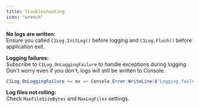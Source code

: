 ```yaml
---
title: Troubleshooting
icon: "wrench"
---
```


<Danger>**No logs are written:**  
Ensure you called `C1Log.InitLog()` before logging and `C1Log.Flush()` before application exit.</Danger>

<Info>**Logging failures:**  
Subscribe to `C1Log.OnLoggingFailure` to handle exceptions during logging. Don't worry even if you don't, logs will still be written to Console.</Info>

```csharp
C1Log.OnLoggingFailure += ex => Console.Error.WriteLine($"Logging failed: {ex}");
```

<Note>**Log files not rolling:**  
Check `MaxFileSizeBytes` and `MaxLogFiles` settings.</Note>
